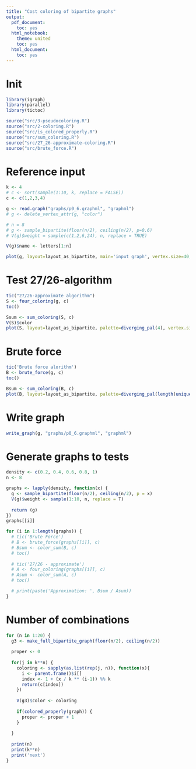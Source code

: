```yaml
---
title: "Cost coloring of bipartite graphs"
output:
  pdf_document:
    toc: yes
  html_notebook:
    theme: united
    toc: yes
  html_document:
    toc: yes
---
```


# Init
```r
library(igraph)
library(parallel)
library(tictoc)

source("src/3-pseudocoloring.R")
source("src/2-coloring.R")
source("src/is_colored_properly.R")
source("src/sum_coloring.R")
source("src/27_26-approximate-coloring.R")
source("src/brute_force.R")
```
# Reference input
```r
k <- 4
# c <- sort(sample(1:10, k, replace = FALSE))
c <- c(1,2,3,4)

g <- read.graph("graphs/p0_6.graphml", "graphml")
# g <- delete_vertex_attr(g, "color")

# n = 8
# g <- sample_bipartite(floor(n/2), ceiling(n/2), p=0.6)
# V(g)$weight = sample(c(1,2,6,24), n, replace = TRUE)

V(g)$name <- letters[1:n]

plot(g, layout=layout_as_bipartite, main='input graph', vertex.size=40, vertex.label.cex=1, vertex.label = paste(V(g)$name, '/', V(g)$weight))
```
# Test 27/26-algorithm
```r
tic("27/26-approximate algorithm")
S <- four_coloring(g, c)
toc()

Ssum <- sum_coloring(S, c)
V(S)$color
plot(S, layout=layout_as_bipartite, palette=diverging_pal(4), vertex.size=40, vertex.label.cex=1, main=paste('27/26-approximate - cost: ', Ssum), vertex.label = paste(V(S)$name, '/', V(S)$weight, '/', V(S)$color, sep=''))
```
# Brute force
```r
tic('Brute force alorithm')
B <- brute_force(g, c)
toc()

Bsum <- sum_coloring(B, c)
plot(B, layout=layout_as_bipartite, palette=diverging_pal(length(unique(V(B)$color))), vertex.size=40, vertex.label.cex=1, main=paste('Brute Force - sum:', Bsum), vertex.label = paste(V(B)$name, '/', V(B)$weight, '/', V(B)$color, sep=''))
```
# Write graph
```r
write_graph(g, "graphs/p0_6.graphml", "graphml")
```
# Generate graphs to tests
```r
density <- c(0.2, 0.4, 0.6, 0.8, 1)
n <- 8

graphs <- lapply(density, function(x) {
  g <- sample_bipartite(floor(n/2), ceiling(n/2), p = x)
  V(g)$weight <- sample(1:10, n, replace = T)
  
  return (g)
})
graphs[[i]]

for (i in 1:length(graphs)) {
  # tic('Brute Force')
  # B <- brute_force(graphs[[i]], c)
  # Bsum <- color_sum(B, c)
  # toc()
  
  # tic('27/26 - approximate')
  # A <- four_coloring(graphs[[i]], c)
  # Asum <- color_sum(A, c)
  # toc()

  # print(paste('Approximation: ', Bsum / Asum))
}

```
# Number of combinations
```r
for (n in 1:20) {
  g3 <- make_full_bipartite_graph(floor(n/2), ceiling(n/2))
  
  proper <- 0
    
  for(j in k**n) {
    coloring <- sapply(as.list(rep(j, n)), function(x){
      i <- parent.frame()$i[]
      index <- 1 + (x / k ** (i-1)) %% k
      return(c[index])
    })
    
    V(g3)$color <- coloring
    
    if(colored_properly(graph)) {
      proper <- proper + 1
    }
    
  }
  
  print(n)
  print(k**n)
  print('next')
}
```
